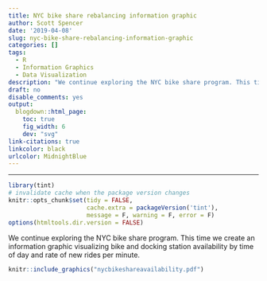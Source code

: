 ```yaml
---
title: NYC bike share rebalancing information graphic
author: Scott Spencer
date: '2019-04-08'
slug: nyc-bike-share-rebalancing-information-graphic
categories: []
tags:
  - R
  - Information Graphics
  - Data Visualization
description: "We continue exploring the NYC bike share program. This time we create an information graphic visualizing bike and docking station availability by time of day and rate of new rides per minute."
draft: no
disable_comments: yes
output:
  blogdown::html_page:
    toc: true
    fig_width: 6
    dev: "svg"
link-citations: true
linkcolor: black
urlcolor: MidnightBlue
---
```


-----


```r
library(tint)
# invalidate cache when the package version changes
knitr::opts_chunk$set(tidy = FALSE, 
                      cache.extra = packageVersion('tint'),
                      message = F, warning = F, error = F)
options(htmltools.dir.version = FALSE)
```

We continue exploring the NYC bike share program. This time we create an information graphic visualizing bike and docking station availability by time of day and rate of new rides per minute.

```r
knitr::include_graphics("nycbikeshareavailability.pdf")
```

